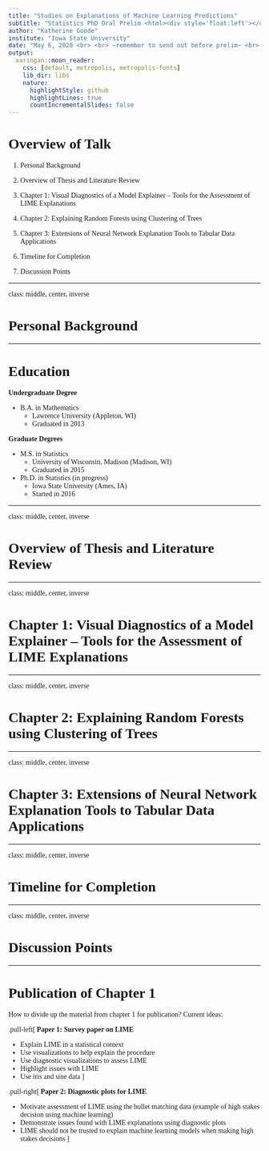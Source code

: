 ```yaml
---
title: "Studies on Explanations of Machine Learning Predictions"
subtitle: "Statistics PhD Oral Prelim <html><div style='float:left'></div><hr color='7C2529' size=1px width=775px></html> <html><div style='float:left'></div><hr color='B9975B' size=1px width=775px></html>" 
author: "Katherine Goode"
institute: "Iowa State University"
date: "May 6, 2020 <br> <br> ~remember to send out before prelim~ <br> ~50 minute talk~"
output:
  xaringan::moon_reader:
    css: [default, metropolis, metropolis-fonts]
    lib_dir: libs
    nature:
      highlightStyle: github
      highlightLines: true
      countIncrementalSlides: false
---
```


<style>

.remark-slide-content {
  background-color: #FFFFFF;
  border-top: 80px solid #7C2529;
  font-size: 24px;
  font-weight: 300;
  line-height: 1.5;
  padding: 1em 2em 1em 2em
}

.inverse {
  background-color: #6E6259;
  border-top: 80px solid #6E6259;
  text-shadow: none;
}

.remark-slide-content > h1 {
  font-family: 'Songti SC';
  font-weight: normal;
  font-size: 45px;
  margin-top: -95px;
  margin-left: -00px;
  color: #FFFFFF;
}

.title-slide {
  background-color: #FFFFFF;
  border-top: 80px solid #FFFFFF;
}

.title-slide > h1  {
  color: #1A292C;
  font-size: 40px;
  text-shadow: none;
  font-weight: 400;
  text-align: left;
  margin-left: 15px;
  padding-top: 80px;
}

body {
  font-family: 'Songti SC';
}

.remark-slide-number {
  font-size: 13pt;
  font-family: 'Songti SC';
  color: #272822;
  opacity: 1;
}
.inverse .remark-slide-number {
  font-size: 13pt;
  font-family: 'Songti SC';
  color: #FAFAFA;
  opacity: 1;
}

</style>

# Overview of Talk

1. Personal Background

2. Overview of Thesis and Literature Review

3. Chapter 1: Visual Diagnostics of a Model Explainer -- Tools for the Assessment of LIME Explanations

4. Chapter 2: Explaining Random Forests using Clustering of Trees

5. Chapter 3: Extensions of Neural Network Explanation Tools to Tabular Data Applications

6. Timeline for Completion

7. Discussion Points

---

class: middle, center, inverse

# Personal Background

---

# Education

**Undergraduate Degree**

- B.A. in Mathematics
  - Lawrence University (Appleton, WI)
  - Graduated in 2013

**Graduate Degrees**

- M.S. in Statistics 
  - University of Wisconsin, Madison (Madison, WI)
  - Graduated in 2015
- Ph.D. in Statistics (in progress)
  - Iowa State University (Ames, IA)  
  - Started in 2016

---

class: middle, center, inverse

# Overview of Thesis and Literature Review

---

class: middle, center, inverse

# Chapter 1: Visual Diagnostics of a Model Explainer -- Tools for the Assessment of LIME Explanations

---

class: middle, center, inverse

# Chapter 2: Explaining Random Forests using Clustering of Trees

---

class: middle, center, inverse

# Chapter 3: Extensions of Neural Network Explanation Tools to Tabular Data Applications

---

class: middle, center, inverse

# Timeline for Completion

---

class: middle, center, inverse

# Discussion Points

---

# Publication of Chapter 1

How to divide up the material from chapter 1 for publication? Current ideas:

.pull-left[
**Paper 1: Survey paper on LIME**

- Explain LIME in a statistical context
- Use visualizations to help explain the procedure
- Use diagnostic visualizations to assess LIME
- Highlight issues with LIME
- Use iris and sine data
]

.pull-right[
**Paper 2: Diagnostic plots for LIME**

- Motivate assessment of LIME using the bullet matching data (example of high stakes decision using machine learning)
- Demonstrate issues found with LIME explanations using diagnostic plots
- LIME should not be trusted to explain machine learning models when making high stakes decisions 
]
